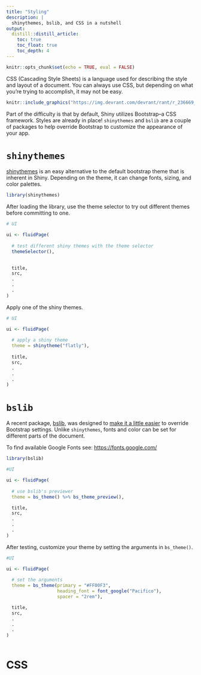 ```yaml
---
title: "Styling"
description: |
  shinythemes, bslib, and CSS in a nutshell
output: 
  distill::distill_article:
    toc: true
    toc_float: true
    toc_depth: 4
---
```


```r
knitr::opts_chunk$set(echo = TRUE, eval = FALSE)
```

CSS (Cascading Style Sheets) is a language used for describing the style and layout of a document. You can always use CSS, but depending on what you're trying to accomplish, it may not be easy.

```r
knitr::include_graphics("https://img.devrant.com/devrant/rant/r_236669_egRwe.gif")
```

Part of the difficulty is that by default, Shiny utilizes Bootstrap--a CSS framework. Styles are already in place! `shinythemes` and `bslib` are a couple of packages to help override Bootstrap to customize the appearance of your app.

# `shinythemes`

[shinythemes](https://rstudio.github.io/shinythemes/) is an easy alternative to the default bootstrap theme that is inherent in Shiny. Depending on the theme, it can change fonts, sizing, and color palettes.

```r
library(shinythemes)
```

After loading the library, use the theme selector to try out different themes before committing to one.

```r
# UI

ui <- fluidPage(
  
  # test different shiny themes with the theme selector
  themeSelector(),

  
  title,
  src,
  .
  .
  .
)
```

Apply one of the shiny themes.

```r
# UI

ui <- fluidPage(
  
  # apply a shiny theme
  theme = shinytheme("flatly"),
  
  title,
  src,
  .
  .
  .
)
```

# `bslib`

A recent package, [bslib](https://rstudio.github.io/bslib/index.html), was designed to [make it a little easier](https://rstudio.com/resources/rstudioconf-2020/styling-shiny-apps-with-sass-and-bootstrap-4/) to override Bootstrap settings. Unlike `shinythemes`, fonts and color can be set for different parts of the document.

To find available Google Fonts see: [https://fonts.google.com/](https://fonts.google.com/)

```r
library(bslib)
```

```r
#UI

ui <- fluidPage(
  
  # use bslib's previewer
  theme = bs_theme() %>% bs_theme_preview(),

  title,
  src,
  .
  .
  .
)
```

After testing, customize your theme by setting the arguments in `bs_theme()`.

```r
#UI

ui <- fluidPage(
  
  # set the arguments
  theme = bs_theme(primary = "#FF00F3", 
                   heading_font = font_google("Pacifico"), 
                   spacer = "2rem"),

  title,
  src,
  .
  .
  .
)
  
```


# CSS






